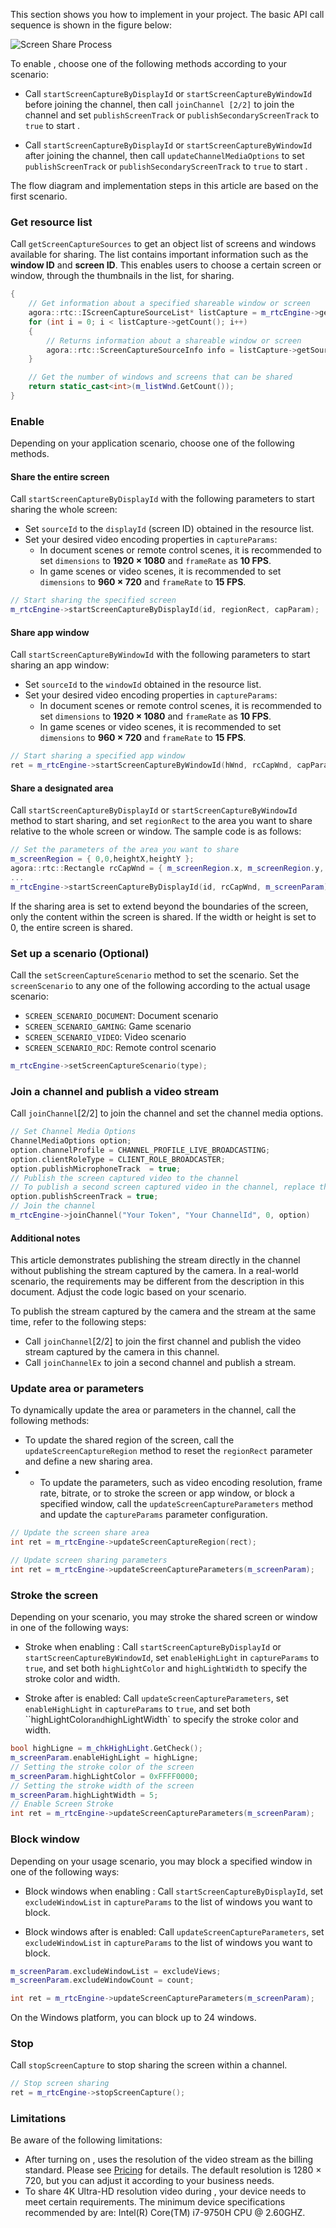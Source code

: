 
<PlatformWrapper platform="unreal">

This section shows you how to implement <Vg k="SCR_SHR" /> in your project. The basic API call sequence is shown in the figure below:

![Screen Share Process](/images/video-sdk/screen-sharing-macos-unreal-windows.svg)

To enable <Vg k="SCR_SHR" />, choose one of the following methods according to your scenario:

- Call `startScreenCaptureByDisplayId` or `startScreenCaptureByWindowId` before joining the channel, then call `joinChannel [2/2]` to join the channel and set `publishScreenTrack` or `publishSecondaryScreenTrack` to `true` to start <Vg k="SCR_SHR" />.

- Call `startScreenCaptureByDisplayId` or `startScreenCaptureByWindowId` after joining the channel, then call `updateChannelMediaOptions` to set `publishScreenTrack` or `publishSecondaryScreenTrack` to `true` to start <Vg k="SCR_SHR" />.

The flow diagram and implementation steps in this article are based on the first scenario.

### Get resource list

Call `getScreenCaptureSources` to get an object list of screens and windows available for sharing. The list contains important information such as the **window ID** and **screen ID**. This enables users to choose a certain screen or window, through the thumbnails in the list, for sharing. 

``` cpp
{
    // Get information about a specified shareable window or screen
    agora::rtc::IScreenCaptureSourceList* listCapture = m_rtcEngine->getScreenCaptureSources(sz, sz, true);
    for (int i = 0; i < listCapture->getCount(); i++)
    {
        // Returns information about a shareable window or screen
        agora::rtc::ScreenCaptureSourceInfo info = listCapture->getSourceInfo(i);
    }

    // Get the number of windows and screens that can be shared
    return static_cast<int>(m_listWnd.GetCount());
}
```

### Enable <Vg k="SCR_SHR" />

Depending on your application scenario, choose one of the following <Vg k="SCR_SHR" /> methods.

#### Share the entire screen

Call `startScreenCaptureByDisplayId` with the following parameters to start sharing the whole screen:

- Set `sourceId` to the `displayId` (screen ID) obtained in the resource list.
- Set your desired video encoding properties in `captureParams`:
    - In document scenes or remote control scenes, it is recommended to set `dimensions` to **1920 × 1080** and `frameRate` as **10 FPS**.
    - In game scenes or video scenes, it is recommended to set `dimensions` to **960 × 720** and `frameRate` to **15 FPS**.

``` cpp
// Start sharing the specified screen
m_rtcEngine->startScreenCaptureByDisplayId(id, regionRect, capParam);
```

#### Share app window

Call `startScreenCaptureByWindowId` with the following parameters to start sharing an app window:

- Set `sourceId` to the `windowId` obtained in the resource list.
- Set your desired video encoding properties in `captureParams`:
    - In document scenes or remote control scenes, it is recommended to set `dimensions` to **1920 × 1080** and `frameRate` as **10 FPS**.
    - In game scenes or video scenes, it is recommended to set `dimensions` to **960 × 720** and `frameRate` to **15 FPS**.

``` cpp
// Start sharing a specified app window
ret = m_rtcEngine->startScreenCaptureByWindowId(hWnd, rcCapWnd, capParam);
```

#### Share a designated area

Call `startScreenCaptureByDisplayId` or `startScreenCaptureByWindowId` method to start sharing, and set `regionRect` to the area you want to share relative to the whole screen or window. The sample code is as follows:

``` cpp
// Set the parameters of the area you want to share
m_screenRegion = { 0,0,heightX,heightY };
agora::rtc::Rectangle rcCapWnd = { m_screenRegion.x, m_screenRegion.y, (int)(m_screenRegion.width * scale), (int)(m_screenRegion.height * scale) };
...
m_rtcEngine->startScreenCaptureByDisplayId(id, rcCapWnd, m_screenParam);
```

<Admonition type="info" title="Information">If the sharing area is set to extend beyond the boundaries of the screen, only the content within the screen is shared. If the width or height is set to 0, the entire screen is shared.</Admonition>

### Set up a <Vg k="SCR_SHR" /> scenario (Optional)

Call the `setScreenCaptureScenario` method to set the <Vg k="SCR_SHR" /> scenario. Set the `screenScenario` to any one of the following according to the actual usage scenario:

- `SCREEN_SCENARIO_DOCUMENT`: Document scenario
- `SCREEN_SCENARIO_GAMING`: Game scenario
- `SCREEN_SCENARIO_VIDEO`: Video scenario
- `SCREEN_SCENARIO_RDC`: Remote control scenario

``` cpp
m_rtcEngine->setScreenCaptureScenario(type);
```

### Join a channel and publish a <Vg k="SCR_SHR" /> video stream

Call `joinChannel`[2/2] to join the channel and set the channel media options. 

``` cpp
// Set Channel Media Options
ChannelMediaOptions option;
option.channelProfile = CHANNEL_PROFILE_LIVE_BROADCASTING;
option.clientRoleType = CLIENT_ROLE_BROADCASTER;
option.publishMicrophoneTrack  = true;
// Publish the screen captured video to the channel
// To publish a second screen captured video in the channel, replace the next line of code with option.publishSecondaryScreenTrack = true；
option.publishScreenTrack = true;
// Join the channel
m_rtcEngine->joinChannel("Your Token", "Your ChannelId", 0, option)
```

#### Additional notes

This article demonstrates publishing the <Vg k="SCR_SHR" /> stream directly in the channel without publishing the stream captured by the camera. In a real-world scenario, the requirements may be different from the description in this document. Adjust the code logic based on your scenario. 

To publish the stream captured by the camera and the <Vg k="SCR_SHR" /> stream at the same time, refer to the following steps:

- Call `joinChannel`[2/2] to join the first channel and publish the video stream captured by the camera in this channel.
- Call `joinChannelEx` to join a second channel and publish a <Vg k="SCR_SHR" /> stream.

### Update <Vg k="SCR_SHR" /> area or parameters

To dynamically update the <Vg k="SCR_SHR" /> area or parameters in the channel, call the following methods:

- To update the shared region of the screen, call the `updateScreenCaptureRegion` method to reset the `regionRect` parameter and define a new sharing area.
- - To update the <Vg k="SCR_SHR" /> parameters, such as video encoding resolution, frame rate, bitrate, or to stroke the screen or app window, or block a specified
window, call the `updateScreenCaptureParameters` method and update the `captureParams` parameter configuration.

``` cpp
// Update the screen share area
int ret = m_rtcEngine->updateScreenCaptureRegion(rect);

// Update screen sharing parameters
int ret = m_rtcEngine->updateScreenCaptureParameters(m_screenParam);
```

### Stroke the screen 

Depending on your scenario, you may stroke the shared screen or window in one of the following ways:

- Stroke when enabling <Vg k="SCR_SHR" />: Call `startScreenCaptureByDisplayId` or `startScreenCaptureByWindowId`, set `enableHighLight` in `captureParams` to `true`, and set both `highLightColor` and `highLightWidth` to specify the stroke color and width.

- Stroke after <Vg k="SCR_SHR" /> is enabled: Call `updateScreenCaptureParameters`, set `enableHighLight` in `captureParams` to `true`, and set both ``highLightColor` and `highLightWidth` to specify the stroke color and width.

``` cpp
bool highLigne = m_chkHighLight.GetCheck();
m_screenParam.enableHighLight = highLigne;
// Setting the stroke color of the screen
m_screenParam.highLightColor = 0xFFFF0000;
// Setting the stroke width of the screen
m_screenParam.highLightWidth = 5;
// Enable Screen Stroke
int ret = m_rtcEngine->updateScreenCaptureParameters(m_screenParam);
```

### Block window

Depending on your usage scenario, you may block a specified window in one of the following ways:

- Block windows when enabling <Vg k="SCR_SHR" />: Call `startScreenCaptureByDisplayId`, set `excludeWindowList` in `captureParams` to the list of windows you want to block.

- Block windows after <Vg k="SCR_SHR" /> is enabled: Call `updateScreenCaptureParameters`, set `excludeWindowList` in `captureParams` to the list of windows you want to block.

``` cpp
m_screenParam.excludeWindowList = excludeViews;
m_screenParam.excludeWindowCount = count;

int ret = m_rtcEngine->updateScreenCaptureParameters(m_screenParam);
```

<Admonition type="info" title="Information">On the Windows platform, you can block up to 24 windows.</Admonition>

### Stop <Vg k="SCR_SHR" />

Call `stopScreenCapture` to stop sharing the screen within a channel. 

``` cpp
// Stop screen sharing
ret = m_rtcEngine->stopScreenCapture();
```

### Limitations

Be aware of the following limitations:

- After turning on <Vg k="SCR_SHR" />, <Vg k="COMPANY" /> uses the resolution of the <Vg k="SCR_SHR" /> video stream as the billing standard. Please see [Pricing](../overview/pricing) for details. The default resolution is 1280 × 720, but you can adjust it according to your business needs.
- To share 4K Ultra-HD resolution video during <Vg k="SCR_SHR" />, your device needs to meet certain requirements. The minimum device specifications recommended by <Vg k="COMPANY" /> are: Intel(R) Core(TM) i7-9750H CPU @ 2.60GHZ.

</PlatformWrapper>
